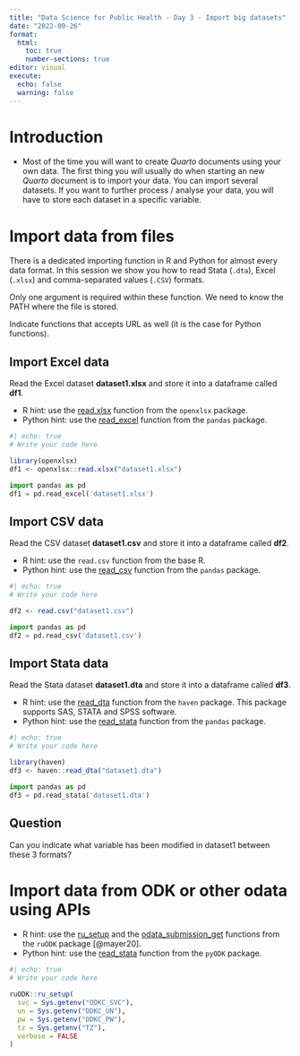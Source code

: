 ```yaml
---
title: "Data Science for Public Health - Day 3 - Import big datasets"
date: "2022-09-26"
format:
  html:
    toc: true
    number-sections: true
editor: visual
execute:
  echo: false
  warning: false
---
```


# Introduction

-   Most of the time you will want to create *Quarto* documents using your own data. The first thing you will usually do when starting an new *Quarto* document is to import your data. You can import several datasets. If you want to further process / analyse your data, you will have to store each dataset in a specific variable.

# Import data from files

There is a dedicated importing function in R and Python for almost every data format. In this session we show you how to read Stata (`.dta`), Excel (`.xlsx`) and comma-separated values (`.CSV`) formats.

Only one argument is required within these function. We need to know the PATH where the file is stored.

Indicate functions that accepts URL as well (it is the case for Python functions).

## Import Excel data

Read the Excel dataset **dataset1.xlsx** and store it into a dataframe called **df1**.

-   R hint: use the [read.xlsx](https://www.rdocumentation.org/packages/openxlsx/versions/4.2.5/topics/read.xlsx) function from the `openxlsx` package.
-   Python hint: use the [read_excel](https://pandas.pydata.org/docs/reference/api/pandas.read_excel.html) function from the `pandas` package.

```r
#| echo: true
# Write your code here
```

```r
library(openxlsx)
df1 <- openxlsx::read.xlsx("dataset1.xlsx")
```

```python
import pandas as pd
df1 = pd.read_excel('dataset1.xlsx')
```

## Import CSV data

Read the CSV dataset **dataset1.csv** and store it into a dataframe called **df2**.

-   R hint: use the `read.csv` function from the base R.
-   Python hint: use the [read_csv](https://pandas.pydata.org/docs/reference/api/pandas.read_csv.html) function from the `pandas` package.

```r
#| echo: true
# Write your code here
```

```r
df2 <- read.csv("dataset1.csv")
```

```python
import pandas as pd
df2 = pd.read_csv('dataset1.csv')
```

## Import Stata data

Read the Stata dataset **dataset1.dta** and store it into a dataframe called **df3**.

-   R hint: use the [read_dta](https://haven.tidyverse.org/reference/read_dta.html) function from the `haven` package. This package supports SAS, STATA and SPSS software.
-   Python hint: use the [read_stata](https://pandas.pydata.org/docs/reference/api/pandas.read_stata.html) function from the `pandas` package.

```r
#| echo: true
# Write your code here
```

```r
library(haven)
df3 <- haven::read_dta("dataset1.dta")
```

```python
import pandas as pd
df3 = pd.read_stata('dataset1.dta')
```

## Question

Can you indicate what variable has been modified in dataset1 between these 3 formats?

# Import data from ODK or other odata using APIs

-   R hint: use the [ru_setup](https://docs.ropensci.org/ruODK/reference/ru_setup.html) and the [odata_submission_get](https://docs.ropensci.org/ruODK/reference/odata_submission_get.html) functions from the `ruODK` package [@mayer20].
-   Python hint: use the [read_stata](https://pandas.pydata.org/docs/reference/api/pandas.read_stata.html) function from the `pyODK` package.

```r
#| echo: true
# Write your code here
```

```r
ruODK::ru_setup(
  svc = Sys.getenv("ODKC_SVC"),
  un = Sys.getenv("ODKC_UN"),
  pw = Sys.getenv("ODKC_PW"),
  tz = Sys.getenv("TZ"),
  verbose = FALSE 
)


```

